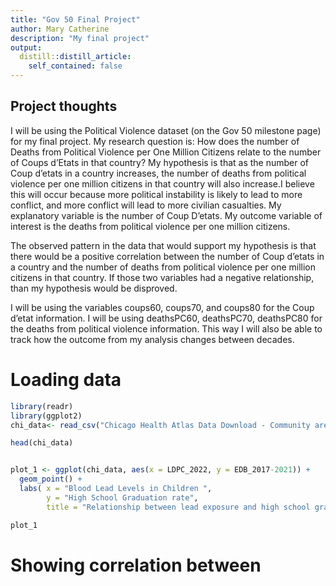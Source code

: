 ```yaml
---
title: "Gov 50 Final Project"
author: Mary Catherine
description: "My final project"
output:
  distill::distill_article:
    self_contained: false
---
```




## Project thoughts

I will be using the Political Violence dataset (on the Gov 50 milestone page)  for my final project. My research question is: How does the number of Deaths from Political Violence per One Million Citizens relate to the number of Coups d'Etats in that country?
My hypothesis is that as the number of Coup d’etats in a country increases, the number of deaths from political violence per one million citizens in that country will also increase.I believe this will occur because more political instability is likely to lead to more conflict, and more conflict will lead to more civilian casualties. 
My explanatory variable is the number of Coup D’etats. 
My outcome variable of interest is the deaths from political violence per one million citizens. 


The observed pattern in the data that would support my hypothesis is that there would be a positive correlation between the number of Coup d’etats in a country and the number of deaths from political violence per one million citizens in that country. If those two variables had a negative
relationship, than my hypothesis would be disproved. 


I will be using the variables coups60, coups70, and coups80 for the Coup d'etat information. I will be using deathsPC60, deathsPC70, deathsPC80 for the deaths from political violence information. This way I will also be able to track how the outcome from my analysis changes between decades. 


# Loading data 

```r

library(readr)
library(ggplot2)
chi_data<- read_csv("Chicago Health Atlas Data Download - Community areas.csv")

head(chi_data)


plot_1 <- ggplot(chi_data, aes(x = LDPC_2022, y = EDB_2017-2021)) + 
  geom_point() + 
  labs( x = "Blood Lead Levels in Children ", 
        y = "High School Graduation rate", 
        title = "Relationship between lead exposure and high school graduation rates")

plot_1

```

# Showing correlation between 